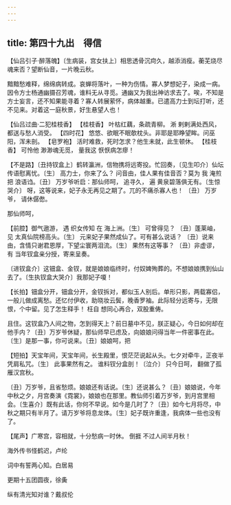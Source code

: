 ```yaml
---
---
---
```

title: 第四十九出　得信
---



【仙吕引子·醉落魄】〔生病装，宫女扶上〕相思透骨沉疴久，越添消瘦。蘅芜烧尽魂来否？望断仙音，一片晚云秋。

黯黯愁难释，绵绵病转成。哀蝉将落叶，一种为伤情。寡人梦想妃子，染成一病。因令方士杨通幽摄召芳魂，谁料无从寻觅。通幽又为我出神访求去了。唉，不知是方士妄言，还不知果能寻着？寡人转展萦怀，病体越重。已遣高力士到坛打听，还不见来。对着这一庭秋景，好生悬望人也！



【仙吕过曲·二犯桂枝香】 【桂枝香】 叶枯红藕，条疏青柳。 淅 剌剌满处西风，都送与愁人消受。 【四时花】 悠悠、欲眠不眠欹枕头。非耶是耶睁望眸。问巫阳，浑未剖。 【皂罗袍】 活时难救，死时怎求？他生未就，此生顿休。 【桂枝香】 可怜他 渺渺魂无觅， 量我这 恹恹病怎瘳！

【不是路】〔丑持钗盒上〕鹤转瀛洲，信物携将远寄投。忙回奏，〔见生叩介〕仙坛传语慰离忧。〔生〕 高力士，你来了么？ 问音由，佳人果有佳音否？莫为 我 淹煎 把 浪语诌。〔丑〕 万岁爷听启：那仙师呵， 追寻久， 遍 黄泉碧落俱无有。〔生惊哭介〕 呀，这等说来，妃子永无再见之期了。兀的不痛杀寡人也！ 〔丑〕 万岁爷， 请休僝僽。

那仙师呵，



【前腔】御气遨游， 遇 织女传知 在 海上洲。〔生〕 可曾得见？ 〔丑〕蓬莱岫， 见 太真仙院榜高头。〔生〕 元来妃子果然成仙了。可有甚么说话？ 〔丑〕说来由，含情只谢君恩厚，下望尘寰两泪流。〔生〕 果然有这等事？ 〔丑〕非虚谬， 有 当年钗盒亲分授，寄来呈奏。

〔进钗盒介〕这钿盒、金钗，就是娘娘临终时，付奴婢殉葬的。不想娘娘携到仙山去了。〔生执钗盒大哭介〕我那妃子嗄！



【长拍】钿盒分开，钿盒分开，金钗拆对，都似玉人别后。单形只影，两载寡侣，一般儿做成离愁。还忆付伊收，助晓妆云鬓，晚香罗袖。此际轻分远寄与，无限恨，个中留。见了怎生释手！ 枉自 想同心再合，双股重俦。

且住。这钗盒乃人间之物，怎到得天上？前日墓中不见，朕正疑心，今日如何却在他手内？〔丑〕万岁爷休疑，那仙师早已虑及，向娘娘问得当年一件密事在此。〔生〕是那一事，你可说来。〔丑〕娘娘呵，把



【短拍】天宝年间，天宝年间，长生殿里，恨茫茫说起从头。七夕对牵牛，正夜半凭肩私咒。〔生〕 此事果然有之。 谁料钗分盒剖！〔泣介〕 只今日呵， 翻做了孤雁汉宫秋。

〔丑〕万岁爷，且省愁烦。娘娘还有话说。〔生〕还说甚么？〔丑〕娘娘说，今年中秋之夕，月宫奏演《霓裳》，娘娘也在那里。教仙师引着万岁爷，到月宫里相会。〔生喜介〕既有此话，你何不早说。如今是几时了？〔丑〕如今七月将尽，中秋之期只有半月了。请万岁爷将息龙体。〔生〕妃子既许重逢，我病体一些也没有了。



【尾声】广寒宫，容相就，十分愁病一时休。 倒捱 不过人间半月秋！

海外传书怪鹤迟，卢纶





词中有誓两心知。白居易





更期十五团圆夜，徐夤





纵有清光知对谁？戴叔伦